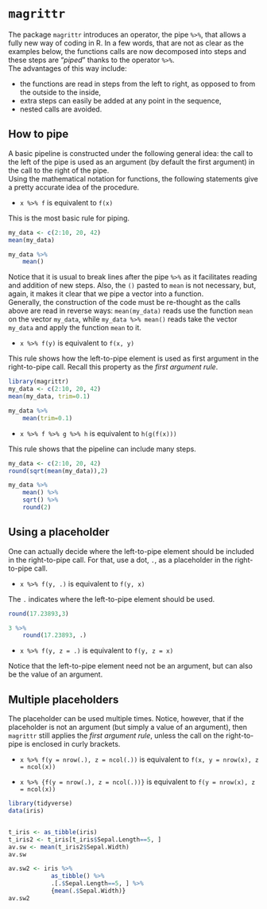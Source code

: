 # `magrittr` {#magrittr}


The package `magrittr` introduces an operator, the pipe `%>%`, that allows a fully new way of coding in R. 
In a few words, that are not as clear as the examples below, the functions calls are now decomposed into steps and these steps are "_piped_" thanks to the operator `%>%`.    
The advantages of this way include:  

- the functions are read in steps from the left to right, as opposed to from the outside to the inside,  
- extra steps can easily be added at any point in the sequence,
- nested calls are avoided.

## How to pipe

A basic pipeline is constructed under the following general idea: the call to the left of the pipe is used as an argument (by default the first argument) in the call to the right of the pipe.  
Using the mathematical notation for functions, the following statements give a pretty accurate idea of the procedure.  


- `x %>% f` is equivalent to `f(x)`

This is the most basic rule for piping.

```r
my_data <- c(2:10, 20, 42)
mean(my_data)

my_data %>%
	mean()
```

Notice that it is usual to break lines after the pipe `%>%` as it facilitates reading and addition of new steps. Also, the `()` pasted to `mean` is not necessary, but, again, it makes it clear that we pipe a vector into a function.  
Generally, the construction of the code must be re-thought as the calls above are read in reverse ways: `mean(my_data)` reads use the function `mean` on the vector `my_data`, while `my_data %>% mean()` reads take the vector `my_data` and apply the function `mean` to it.


- `x %>% f(y)` is equivalent to `f(x, y)`

This rule shows how the left-to-pipe element is used as first argument in the right-to-pipe call. Recall this property as the _first argument rule_.

```r
library(magrittr)
my_data <- c(2:10, 20, 42)
mean(my_data, trim=0.1)

my_data %>%
	mean(trim=0.1)
```


- `x %>% f %>% g %>% h` is equivalent to `h(g(f(x)))`

This rule shows that the pipeline can include many steps.

```r
my_data <- c(2:10, 20, 42)
round(sqrt(mean(my_data)),2)

my_data %>%
	mean() %>%
	sqrt() %>%
	round(2)
```


## Using a placeholder

One can actually decide where the left-to-pipe element should be included in the right-to-pipe call. For that, use a dot, `.`, as a placeholder in the right-to-pipe call.

- `x %>% f(y, .)` is equivalent to `f(y, x)`

The `.` indicates where the left-to-pipe element should be used.

```r
round(17.23893,3)

3 %>%
	round(17.23893, .)

```


- `x %>% f(y, z = .)` is equivalent to `f(y, z = x)`

Notice that the left-to-pipe element need not be an argument, but can also be the value of an argument.


## Multiple placeholders

The placeholder can be used multiple times. Notice, however, that if the placeholder is not an argument (but simply a value of an argument), then `magrittr` still applies the _first argument rule_, unless the call on the right-to-pipe is enclosed in curly brackets.

- `x %>% f(y = nrow(.), z = ncol(.))` is equivalent to `f(x, y = nrow(x), z = ncol(x))`

- `x %>% {f(y = nrow(.), z = ncol(.))}` is equivalent to `f(y = nrow(x), z = ncol(x))`





```r
library(tidyverse)
data(iris)


t_iris <- as_tibble(iris)
t_iris2 <- t_iris[t_iris$Sepal.Length==5, ]
av.sw <- mean(t_iris2$Sepal.Width) 
av.sw

av.sw2 <- iris %>%
            as_tibble() %>%
            .[.$Sepal.Length==5, ] %>%
            {mean(.$Sepal.Width)}
av.sw2  
```





